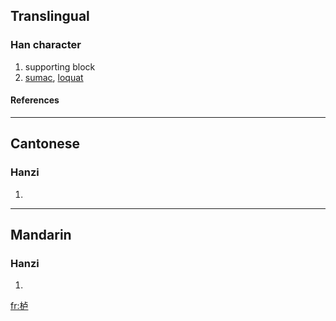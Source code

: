 {{see|櫨}}

==Translingual==
===Han character===
{{Han char|rn=75|rad=木|as=05|sn=9|four=|canj=木卜尸 (DYS)}}
# supporting block
# [[sumac]], [[loquat]]
====References====
{{Han ref|kx=0521.121|hdz=21181.040|uh=680C|ud=26636}}

----
==Cantonese==
===Hanzi===
{{yue-hanzi|jyut=|y=lou4}}
# {{defn|Cantonese}}

----
==Mandarin==
===Hanzi===
{{cmn-hanzi|tra=櫨|pin=[[lú]] (lu2)|wg=lu<sup>2</sup>}}
# {{defn|Mandarin}}

[[fr:栌]]